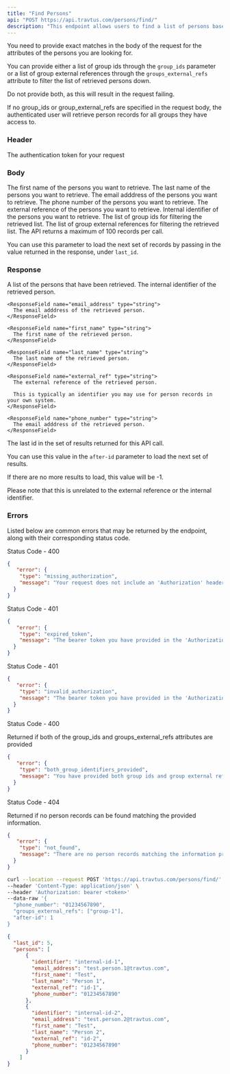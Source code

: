 ```yaml
---
title: "Find Persons"
api: "POST https://api.travtus.com/persons/find/"
description: "This endpoint allows users to find a list of persons based on multiple person attributes."
---
```


You need to provide exact matches in the body of the request for the attributes of the persons you are looking for.

You can provide either a list of group ids through the `group_ids` parameter or a list of group external references through the `groups_external_refs` attribute to filter the list of retrieved persons down.

Do not provide both, as this will result in the request failing.

If no group_ids or group_external_refs are specified in the request body, the authenticated user will retrieve person records for all groups they have access to.

### Header

<ParamField header="Authorization" type="string" default="none" required>
  The authentication token for your request
</ParamField>

### Body

<ParamField body="first_name" type="string" default="none">
  The first name of the persons you want to retrieve.
</ParamField>

<ParamField body="last_name" type="string" default="none">
  The last name of the persons you want to retrieve.
</ParamField>

<ParamField body="email_address" type="string" default="none">
  The email adddress of the persons you want to retrieve.
</ParamField>

<ParamField body="phone_number" type="string" default="none">
  The phone number of the persons you want to retrieve.
</ParamField>

<ParamField body="external_ref" type="string" default="none">
  The external reference of the persons you want to retrieve.
</ParamField>

<ParamField body="identifier" type="string" default="none">
  Internal identifier of the persons you want to retrieve.
</ParamField>

<ParamField body="group_ids" type="[string]" default="none">
  The list of group ids for filtering the retrieved list.
</ParamField>

<ParamField body="groups_external_refs" type="[string]" default="none">
  The list of group external references for filtering the retrieved list.
</ParamField>

<ParamField body="after-id" type="string" default="1">
  The API returns a maximum of 100 records per call.

  You can use this parameter to load the next set of records by passing in the value returned in the response, under `last_id`.
</ParamField>

### Response

<ResponseField name="persons" type="string">
  A list of the persons that have been retrieved.
  <Expandable title="properties">
    <ResponseField name="identifier" type="string" default="none">
      The internal identifier of the retrieved person.
    </ResponseField>

    <ResponseField name="email_address" type="string">
      The email adddress of the retrieved person.
    </ResponseField>

    <ResponseField name="first_name" type="string">
      The first name of the retrieved person.
    </ResponseField>

    <ResponseField name="last_name" type="string">
      The last name of the retrieved person.
    </ResponseField>

    <ResponseField name="external_ref" type="string">
      The external reference of the retrieved person.

      This is typically an identifier you may use for person records in your own system.
    </ResponseField>

    <ResponseField name="phone_number" type="string">
      The email adddress of the retrieved person.
    </ResponseField>
  </Expandable>
</ResponseField>
<ResponseField name="last_id" type="integer">
  The last id in the set of results returned for this API call.

  You can use this value in the `after-id` parameter to load the next set of results.

  If there are no more results to load, this value will be -1.

  Please note that this is unrelated to the external reference or the internal identifier.
</ResponseField>

### Errors

Listed below are common errors that may be returned by the endpoint, along with their corresponding status code.

Status Code - 400
```json Missing Authorization header
{
   "error": {
    "type": "missing_authorization",
    "message": "Your request does not include an 'Authorization' header with a bearer token for your account."
  }
}
```

Status Code - 401
```json Expired Authorization header bearer token value
{
   "error": {
    "type": "expired_token",
    "message": "The bearer token you have provided in the 'Authorization' header has expired. Please obtain a new one."
  }
}
```

Status Code - 401
```json Invalid Authorization header bearer token value
{
   "error": {
    "type": "invalid_authorization",
    "message": "The bearer token you have provided in the 'Authorization' header is invalid."
  }
}
```

Status Code - 400

Returned if both of the group_ids and groups_external_refs attributes are provided
```json Both group ids and external refs provided for the person find operation
{
   "error": {
    "type": "both_group_identifiers_provided",
    "message": "You have provided both group ids and group external references for the find persons operation. Please only provide one of the two."
  }
}
```


Status Code - 404

Returned if no person records can be found matching the provided information.
```json No person records found for the provided parameters
{
   "error": {
    "type": "not_found",
    "message": "There are no person records matching the information provided."
  }
}
```

<RequestExample>

```bash Example Request
curl --location --request POST 'https://api.travtus.com/persons/find/' \
--header 'Content-Type: application/json' \
--header 'Authorization: bearer <token>'
--data-raw '{
  "phone_number": "01234567890",
  "groups_external_refs": ["group-1"],
  "after-id": 1
}
```

</RequestExample>

<ResponseExample>

```json Response
{
  "last_id": 5,
  "persons": [
      {
        "identifier": "internal-id-1",
        "email_address": "test.person.1@travtus.com",
        "first_name": "Test",
        "last_name": "Person 1",
        "external_ref": "id-1",
        "phone_number": "01234567890"
      },
      {
        "identifier": "internal-id-2",
        "email_address": "test.person.2@travtus.com",
        "first_name": "Test",
        "last_name": "Person 2",
        "external_ref": "id-2",
        "phone_number": "01234567890"
      }
    ]
}
```

</ResponseExample>
